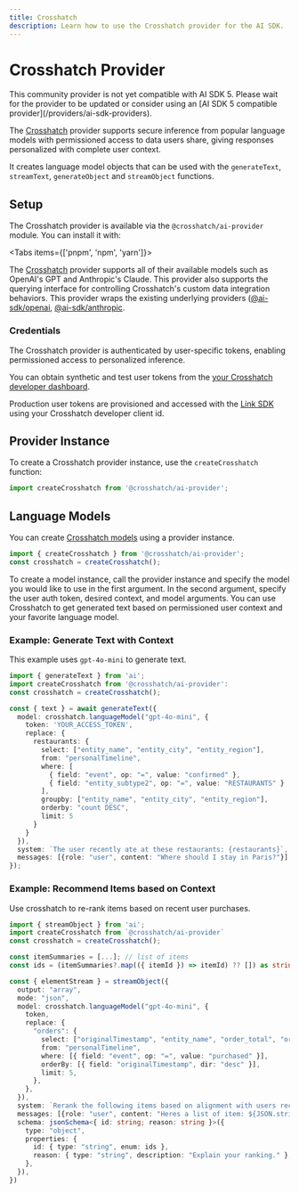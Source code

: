 ```yaml
---
title: Crosshatch
description: Learn how to use the Crosshatch provider for the AI SDK.
---
```


# Crosshatch Provider

<Note type="warning">
  This community provider is not yet compatible with AI SDK 5. Please wait for
  the provider to be updated or consider using an [AI SDK 5 compatible
  provider](/providers/ai-sdk-providers).
</Note>

The [Crosshatch](https://crosshatch.io) provider supports secure inference from popular language models with permissioned access to data users share, giving responses personalized with complete user context.

It creates language model objects that can be used with the `generateText`, `streamText`, `generateObject` and `streamObject` functions.

## Setup

The Crosshatch provider is available via the `@crosshatch/ai-provider` module.
You can install it with:

<Tabs items={['pnpm', 'npm', 'yarn']}>
  <Tab>
    <Snippet text="pnpm add @crosshatch/ai-provider" dark />
  </Tab>
  <Tab>
    <Snippet text="npm install @crosshatch/ai-provider" dark />
  </Tab>
  <Tab>
    <Snippet text="yarn add @crosshatch/ai-provider" dark />
  </Tab>
</Tabs>

The [Crosshatch](https://crosshatch.io/) provider supports all of their available models such as OpenAI's GPT and Anthropic's Claude. This provider also supports the querying interface for controlling Crosshatch's custom data integration behaviors. This provider wraps the existing underlying providers ([@ai-sdk/openai](/providers/ai-sdk-providers/openai), [@ai-sdk/anthropic](/providers/ai-sdk-providers/openai).

### Credentials

The Crosshatch provider is authenticated by user-specific tokens, enabling permissioned access to personalized inference.

You can obtain synthetic and test user tokens from the [your Crosshatch developer dashboard](https://platform.crosshatch.io/).

Production user tokens are provisioned and accessed with the [Link SDK](https://www.npmjs.com/package/@crosshatch/link) using your Crosshatch developer client id.

## Provider Instance

To create a Crosshatch provider instance, use the `createCrosshatch` function:

```ts
import createCrosshatch from '@crosshatch/ai-provider';
```

## Language Models

You can create [Crosshatch models](https://docs.crosshatch.io/endpoints/ai#supported-model-providers) using a provider instance.

```ts
import { createCrosshatch } from '@crosshatch/ai-provider';
const crosshatch = createCrosshatch();
```

To create a model instance, call the provider instance and specify the model you would like to use in the first argument. In the second argument, specify the user auth token, desired context, and model arguments.
You can use Crosshatch to get generated text based on permissioned user context and your favorite language model.

### Example: Generate Text with Context

This example uses `gpt-4o-mini` to generate text.

```ts
import { generateText } from 'ai';
import createCrosshatch from '@crosshatch/ai-provider':
const crosshatch = createCrosshatch();

const { text } = await generateText({
  model: crosshatch.languageModel("gpt-4o-mini", {
    token: 'YOUR_ACCESS_TOKEN',
    replace: {
      restaurants: {
        select: ["entity_name", "entity_city", "entity_region"],
        from: "personalTimeline",
        where: [
          { field: "event", op: "=", value: "confirmed" },
          { field: "entity_subtype2", op: "=", value: "RESTAURANTS" }
        ],
        groupby: ["entity_name", "entity_city", "entity_region"],
        orderby: "count DESC",
        limit: 5
      }
    }
  }),
  system: `The user recently ate at these restaurants: {restaurants}`,
  messages: [{role: "user", content: "Where should I stay in Paris?"}]
});
```

### Example: Recommend Items based on Context

Use crosshatch to re-rank items based on recent user purchases.

```ts
import { streamObject } from 'ai';
import createCrosshatch from `@crosshatch/ai-provider`
const crosshatch = createCrosshatch();

const itemSummaries = [...]; // list of items
const ids = (itemSummaries?.map(({ itemId }) => itemId) ?? []) as string[];

const { elementStream } = streamObject({
  output: "array",
  mode: "json",
  model: crosshatch.languageModel("gpt-4o-mini", {
    token,
    replace: {
      "orders": {
        select: ["originalTimestamp", "entity_name", "order_total", "order_summary"],
        from: "personalTimeline",
        where: [{ field: "event", op: "=", value: "purchased" }],
        orderBy: [{ field: "originalTimestamp", dir: "desc" }],
        limit: 5,
      },
    },
  }),
  system: `Rerank the following items based on alignment with users recent purchases {orders}`,
  messages: [{role: "user", content: "Heres a list of item: ${JSON.stringify(itemSummaries)"},],
  schema: jsonSchema<{ id: string; reason: string }>({
    type: "object",
    properties: {
      id: { type: "string", enum: ids },
      reason: { type: "string", description: "Explain your ranking." },
    },
  }),
})
```
